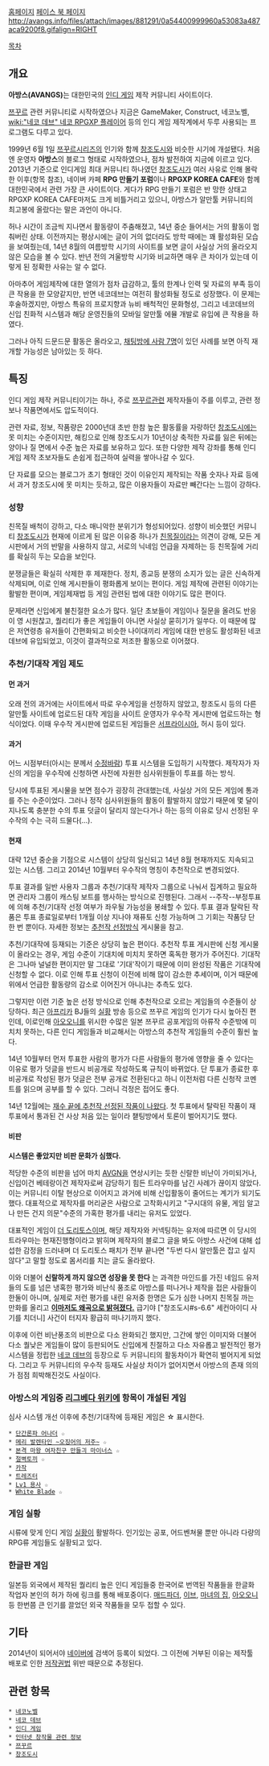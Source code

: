 [http://avangs.info 홈페이지] [https://www.facebook.com/avangs.info 페이스 북 페이지]
http://avangs.info/files/attach/images/881291/0a54400999960a53083a487aca9200f8.gifalign=RIGHT

[[목차]]

== 개요 ==
'''아방스(AVANGS)'''는 대한민국의 [[인디 게임]] 제작 커뮤니티 사이트이다. 

[[쯔꾸르]] 관련 커뮤니티로 시작하였으나 지금은 GameMaker, Construct, 네코노벨, [[wiki:"네코 데브" 네코 RPGXP 플레이어]] 등의 인디 게임 제작계에서 두루 사용되는 프로그램도 다루고 있다.

1999년 6월 1일 [[쯔꾸르]]시리즈의 인기와 함께 [[창조도시]]와 비슷한 시기에 개설됐다. 처음엔 운영자 '''아방스'''의 블로그 형태로 시작하였으나, 점차 발전하여 지금에 이르고 있다. 2013년 기준으로 인디게임 최대 커뮤니티  하나였던 [[창조도시]]가 여러 사유로 인해 몰락한 이후(항목 참조), 네이버 카페 '''RPG 만들기 포럼'''이나 '''RPGXP KOREA CAFE'''와 함께 대한민국에서 관련 가장 큰 사이트이다. 게다가 RPG 만들기 포럼은 반 망한 상태고 RPGXP KOREA CAFE마저도 크게 비틀거리고 있으니, 아방스가 알만툴 커뮤니티의 최고봉에 올랐다는 말은 과언이 아니다.

허나 시간이 조금씩 지나면서 활동량이 주춤해졌고, 14년 중순 들어서는 거의 활동이 멈춰버린 상태. 이전까지는 평상시에는 글이 거의 없더라도 방학 때에는 꽤 활성화된 모습을 보여줬는데, 14년 8월의 여름방학 시기의 사이트를 보면 글이 사실상 거의 올라오지 않은 모습을 볼 수 있다. 반년 전의 겨울방학 시기와 비교하면 매우 큰 차이가 있는데 이렇게 된 정확한 사유는 알 수 없다. 

아마추어 게임제작에 대한 열의가 점차 급감하고, 툴의 한계나 인력 및 자료의 부족 등이 큰 작용을 한 모양같지만, 반면 네코데브는 여전히 활성화될 정도로 성장했다. 이 문제는 후술하겠지만, 아방스 특유의 프로지향과 뉴비 배척적인 문화형성, 그리고 네코데브의 신입 친화적 시스템과 해당 운영진들의 모바일 알만툴 에뮬 개발로 유입에 큰 작용을 하였다. 

그러나 아직 드문드문 활동은 올라오고, [http://avangs.info/free_board/1426785 채팅방에 사람 7명]이 있던 사례를 보면 아직 재개할 가능성은 남아있는 듯 하다.

== 특징 ==
인디 게임 제작 커뮤니티이기는 하나, 주로 [[쯔꾸르]]관련 제작자들이 주를 이루고, 관련 정보나 작품면에서도 압도적이다.

관련 자료, 정보, 작품량은 2000년대 초반 한참 높은 활동률을 자랑하던 [[창조도시]]에는 못 미치는 수준이지만, 해킹으로 인해 창조도시가 10년이상 축적한 자료를 잃은 뒤에는 양이나 질 면에서 수준 높은 자료를 보유하고 있다. 또한 다양한 제작 강좌를 통해 인디게임 제작 초보자들도 손쉽게 접근하여 실력을 쌓아나갈 수 있다.

단 자료를 모으는 블로그가 초기 형태인 것이 이유인지 제작되는 작품 숫자나 자료 등에서 과거 창조도시에 못 미치는 듯하고, 많은 이용자들이 자료만 빼간다는 느낌이 강하다.

=== 성향 ===
친목질 배척이 강하고, 다소 매니악한 분위기가 형성되어있다. 성향이 비슷했던 커뮤니티 [[창조도시]]가 현재에 이르게 된 많은 이유중 하나가 [[친목질]]이라는 의견이 강해, 모든 게시판에서 거의 반말을 사용하지 않고, 서로의 닉네임 언급을 자제하는 등 친목질에 거리를 확실히 두는 모습을 보인다.

분쟁글들은 확실히 삭제한 후 제재한다. 정치, 종교등 분쟁의 소지가 있는 글은 신속하게 삭제되며, 이로 인해 게시판들이 평화롭게 보이는 편이다. 게임 제작에 관련된 이야기는 활발한 편이며, 게임제재법 등 게임 관련된 법에 대한 이야기도 많은 편이다.

문제라면 신입에게 불친절한 요소가 많다. 일단 초보들이 게임이나 질문을 올려도 반응이 영 시원찮고, 퀄리티가 좋은 게임들이 아니면 사실상 묻히기가 일쑤다. 이 때문에 많은 저연령층 유저들이 간편화되고 비슷한 나이대끼리 게임에 대한 반응도 활성화된 네코데브에 유입되었고, 이것이 결과적으로 저조한 활동으로 이어졌다. 

=== 추천/기대작 게임 제도 ===
==== 먼 과거 ====
오래 전의 과거에는 사이트에서 따로 우수게임을 선정하지 않았고, 창조도시 등의 다른 알만툴 사이트에 업로드된 대작 게임을 사이트 운영자가 우수작 게시판에 업로드하는 형식이었다. 이때 우수작 게시판에 업로드된 게임들은 [[서프라이시아]], 허시 등이 있다.

==== 과거 ====
어느 시점부터(아시는 분께서 [[수정바람]]) 투표 시스템을 도입하기 시작했다. 제작자가 자신의 게임을 우수작에 신청하면 사전에 자원한 심사위원들이 투표를 하는 방식.

당시에 투표된 게시물을 보면 점수가 굉장히 관대했는데, 사실상 거의 모든 게임에 통과를 주는 수준이었다. 그러나 정작 심사위원들의 활동이 활발하지 않았기 때문에 몇 달이 지나도록 충분한 수의 투표 덧글이 달리지 않는다거나 하는 등의 이유로 당시 선정된 우수작의 수는 극히 드물다(...).

==== 현재 ====
대략 12년 중순을 기점으로 시스템이 상당히 일신되고 14년 8월 현재까지도 지속되고 있는 시스템. 그리고 2014년 10월부터 우수작의 명칭이 추천작으로 변경되었다.

투표 결과를 일반 사용자 그룹과 추천/기대작 제작자 그룹으로 나눠서 집계하고 필요하면 관리자 그룹이 캐스팅 보트를 행사하는 방식으로 진행된다. 그래서 --주작--부정투표에 의해 추천/기대작 선정 여부가 좌우될 가능성을 봉쇄할 수 있다. 투표 결과 탈락된 작품은 투표 종료일로부터 1개월 이상 지나야 재퓨토 신청 가능하며 그 기회는 작품당 단 한 번 뿐이다. 자세한 정보는 [http://avangs.info/store_application/1100560 추천작 선정방식] 게시물을 참고.

추천/기대작에 등재되는 기준은 상당히 높은 편이다. 추천작 투표 게시판에 신청 게시물이 올라오는 경우, 게임 수준이 기대치에 미치치 못하면 혹독한 평가가 주어진다. 기대작은 그나마 널널한 편이지만 말 그대로 '기대'작이기 때문에 이미 완성된 작품은 기대작에 신청할 수 없다. 이로 인해 투표 신청이 이전에 비해 많이 감소한 추세이며, 이거 때문에 위에서 언급한 활동량의 감소로 이어진거 아니냐는 추측도 있다.

그렇지만 이런 기준 높은 선정 방식으로 인해 추천작으로 오르는 게임들의 수준들이 상당하다. 최근 [[아프리카]] BJ들의 [[실황]] 방송 등으로 쯔꾸르 게임의 인기가 다시 높아진 편인데, 이로인해 [[아오오니]]를 위시한 수많은 일본 쯔꾸르 공포게임의 아류작 수준밖에 미치치 못하는, 다른 인디 게임들과 비교해서는 아방스의 추천작 게임들의 수준이 훨씬 높다.

14년 10월부터 먼저 투표한 사람의 평가가 다른 사람들의 평가에 영향을 줄 수 있다는 이유로 평가 덧글을 반드시 비공개로 작성하도록 규칙이 바뀌었다. 단 투표가 종료한 후 비공개로 작성된 평가 덧글은 전부 공개로 전환된다고 하니 이전처럼 다른 신청작 코멘트를 읽으며 공부를 할 수 있다. 그러니 걱정은 접어도 좋다.

14년 12월에는 [http://avangs.info/result/1394836 재수 끝에 추천작 선정된 작품이 나왔다]. 첫 투표에서 탈락된 작품이 재투표에서 통과된 건 사상 처음 있는 일이라 챝팅방에서 토론이 벌어지기도 했다.

==== 비판 ====
'''시스템은 좋았지만 비판 문화가 심했다.'''

적당한 수준의 비판을 넘어 마치 [[AVGN]]을 연상시키는 듯한 신랄한 비난이 가미되거나, 신입이건 베테랑이건 제작자로써 감당하기 힘든 트라우마를 남긴 사례가 끊이지 않았다. 이는 커뮤니티 이탈 현상으로 이어지고 과거에 비해 신입활동이 줄어드는 계기가 되기도 했다. 대표적으로 제작자를 머리굳은 사람으로 고착화시키고 "구시대의 유물, 게임 알고나 만든 건지 의문"수준의 가혹한 평가를 내리는 유저도 있었다.

대표적인 게임이 [[더 도리토스]]이며, 해당 제작자와 커넥팅하는 유저에 따르면 이 당시의 트라우마는 현재진행형이라고 밝히며 제작자의 블로그 글을 봐도 아방스 사건에 대해 섭섭한 감정을 드러내며 더 도리토스 패치가 전부 끝나면 "두번 다시 알만툴은 잡고 싶지 않다"고 말할 정도로 몸서리를 치는 글도 올라왔다.

이와 더불어 '''신랄하게 까지 않으면 성장을 못 한다''' 는 과격한 마인드를 가진 네임드 유저들의 도를 넘은 냉혹한 평가와 비난식 풍조로 아방스를 떠나거나 제작을 접은 사람들이 한둘이 아니며, 실제로 저런 평가를 내린 유저중 한명은 도가 심한 나머지 친목질 까는 만화를 올리고 '''[http://acoc.kr/index.php?_filter=search&mid=acoc&search_target=title&search_keyword=%EB%85%B8%EC%95%94&document_srl=760438 이마저도 왜곡으로 밝혀졌다.]''' 급기야 ["창조도시#s-6.6" 세컨아이디 사기를 치더니] 사건이 터지자 황급히 떠나기까지 했다.

이후에 이런 비난풍조의 비판으로 다소 완화되긴 했지만, 그간에 쌓인 이미지와 더불어 다소 퀄낮은 게임들이 많이 등판되어도 신입에게 친절하고 다소 자유롭고 발전적인 평가 시스템을 정립한 [[네코 데브]]의 등장으로 두 커뮤니티의 활동차이가 확연히 벌어지게 되었다. 그리고 두 커뮤니티의 우수작 등재도 사실상 차이가 없어지면서 아방스의 존재 의의가 점점 희박해진것도 사실이다.

=== 아방스의 게임중 [[리그베다 위키]]에 항목이 개설된 게임 ===
심사 시스템 개선 이후에 추천/기대작에 등재된 게임은 ☆ 표시한다.

 * [[단간론파 어나더]] ☆
 * [[메리 발렌타인 ~오징어의 저주~]] ☆
 * [[본격 마왕 여자친구 만들긔 마이너스]] ☆
 * [[절벽토끼]] ☆
 * [[카작]]
 * [[트레즈터]]
 * [[Lv1 용사]] ☆
 * [[White Blade]] ☆

=== 게임 실황 ===
시류에 맞게 인디 게임 [[실황]]이 활발하다. 인기있는 공포, 어드벤쳐물 뿐만 아니라 다량의 RPG류 게임들도 실황되고 있다.

=== 한글판 게임 ===
일본등 외국에서 제작된 퀄리티 높은 인디 게임들중 한국어로 번역된 작품들을 한글화 작업자 본인의 허가 하에 링크를 통해 배포중이다. [[매드파더]], [[이브]], [[마녀의 집]], [[아오오니]] 등 한번쯤 큰 인기를 끌었던 외국 작품들을 모두 접할 수 있다.

== 기타 ==
2014년이 되어서야 [[네이버]]에 검색어 등록이 되었다. 그 이전에 거부된 이유는 제작툴 배포로 인한 [[저작권법]] 위반 때문으로 추정된다.

== 관련 항목 ==
 * [[네코노벨]] 
 * [[네코 데브]]
 * [[인디 게임]]
 * [[인터넷 창작물 관련 정보]]
 * [[쯔꾸르]]
 * [[창조도시]]
